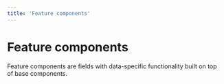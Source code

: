 ```yaml
---
title: 'Feature components'
---
```



# Feature components

Feature components are fields with data-specific functionality built on top of base components.

<ListFeatureComponents />
